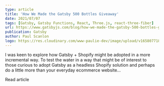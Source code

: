 ```yaml
---
type: article
title: 'How We Made the Gatsby 500 Bottles Giveaway'
date: 2021/07/07
tags: [Gatsby, Gatsby Functions, React, Three.js, react-three-fiber]
url: https://www.gatsbyjs.com/blog/how-we-made-the-gatsby-500-bottles-giveaway/
publication: Gatsby
author: Paul Scanlon
logo: https://res.cloudinary.com/www-paulie-dev/image/upload/v1658077182/paulie.dev/Logos/gatsby-logo_dgbkjm.png
---
```


I was keen to explore how Gatsby + Shopify might be adopted in a more incremental way. To test the water in a way that
might be of interest to those curious to adopt Gatsby as a headless Shopify solution and perhaps do a little more than
your everyday ecommerce website...

<MarkdownCtaLink href="https://www.gatsbyjs.com/blog/how-we-made-the-gatsby-500-bottles-giveaway">
  Read article
</MarkdownCtaLink>
